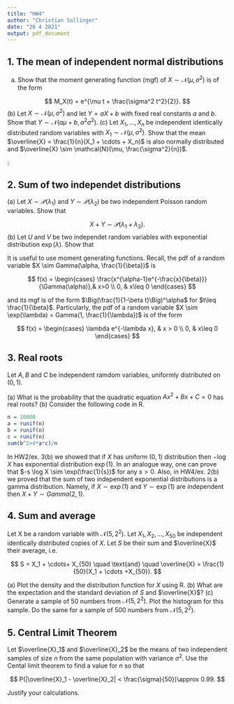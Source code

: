 ```yaml
---
title: "HW4"
author: "Christian Sallinger"
date: "20 4 2021"
output: pdf_document
---
```


## 1. The mean of independent normal distributions

(a) Show that the moment generating function (mgf) of $X \sim \mathcal{N}(\mu, \sigma^2)$ is of the form 

$$
M_X(t)
=
e^{\mu t + \frac{\sigma^2 t^2}{2}}.
$$
(b) Let $X \sim \mathcal{N}(\mu, \sigma^2)$ and let $Y = aX +b$ with fixed real constants $a$ and $b$. Show that $Y \sim \mathcal{N}(a \mu + b,a^2 \sigma^2)$. \newline
(c) Let $X_1,\dots,X_n$ be independent identically distributed random variables with $X_1 \sim \mathcal{N}(\mu,\sigma^2)$. Show that the mean $\overline{X} = \frac{1}{n}(X_1 + \cdots + X_n)$ is also normally distributed and $\overline{X} \sim \mathcal{N}(\mu, \frac{\sigma^2}{n})$.

\textbf{Solution}:


## 2. Sum of two independet distributions
\noindent
(a) Let $X \sim \mathcal{P}(\lambda_1)$ and $Y \sim \mathcal{P}(\lambda_2)$ be two independent Poisson random variables. Show that

$$
X + Y
\sim
\mathcal{P}(\lambda_1 + \lambda_2).
$$
\noindent
(b) Let $U$ and $V$ be two independet random variables with exponential distribution $\exp(\lambda)$. Show that

\begin{align*}
U+V 
&\sim
Gamma(2,\lambda) 
\quad
\text{and} \\
\min\{U,V\}
&\sim
\exp(2\lambda).
\end{align*}

\emph{Hint:} It is useful to use moment generating functions. Recall, the pdf of a random variable $X \sim Gamma(\alpha, \frac{1}{\beta})$ is

$$
f(x)
=
\begin{cases}
\frac{x^{\alpha-1}e^{-\frac{x}{\beta}}}{\Gamma(\alpha)},& x>0 \\
0, & x\leq 0
\end{cases}
$$

and its mgf is of the form $\Big(\frac{1}{1-\beta t}\Big)^\alpha$ for $t\leq \frac{1}{\beta}$. Particularly, the pdf of a random variable $X \sim \exp(\lambda) = Gamma(1, \frac{1}{\lambda})$ is of the form

$$
f(x)
=
\begin{cases}
\lambda e^{-\lambda x}, & x > 0 \\
0, & x\leq 0
\end{cases}
$$
\textbf{Solution:}


## 3. Real roots

Let $A, B$ and $C$ be independent ramdom variables, uniformly distributed on $(0,1)$.

\noindent
(a) What is the probability that the quadratic equation $Ax^2 + Bx + C = 0$ has real roots? \newline
(b) Consider the following code in R.

```r
n = 10000
a = runif(n)
b = runif(n)
c = runif(n)
sum(b^2>4*a*c)/n
```

\emph{Hint:} In HW2/ex. 3(b) we showed that if $X$ has uniform $(0,1)$ distribution then $-\log X$ has exponential distribution $\exp(1)$. In an analogue way, one can prove that $-s \log X \sim \exp(\frac{1}{s})$ for any $s > 0$. Also, in HW4/ex. 2(b) we proved that the sum of two independent exponential distributions is a gamma distribution. Namely, if $X \sim \exp(1)$ and $Y \sim \exp(1)$ are independent then $X + Y \sim Gamma(2,1)$.

\textbf{Solution:}

## 4. Sum and average

Let X be a random variable with $\mathcal{N}(5,2^2)$. Let $X_1, X_2, \dots, X_{50}$ be independent identically distributed copies of $X$. Let $S$ be their sum and $\overline{X}$ their average, i.e.

$$
S 
=
X_1 + \cdots+ X_{50}
\quad
\text{and}
\quad
\overline{X} = \frac{1}{50}(X_1 + \cdots +X_{50}).
$$

\noindent
(a) Plot the density and the distribution function for $X$ using R. \newline
\noindent
(b) What are the expectation and the standard deviation of $S$ and $\overline{X}$? \newline
\noindent
(c) Generate a sample of 50 numbers from $\mathcal{N}(5,2^2)$. Plot the histogram for this sample. Do the same for a sample of 500 numbers from $\mathcal{N}(5,2^2)$.

\textbf{Solution:}

## 5. Central Limit Theorem

Let $\overline{X}_1$ and $\overline{X}_2$ be the means of two independent samples of size $n$ from the same population with variance $\sigma^2$. Use the Cental limit theorem to find a value for $n$ so that 

$$
P(|\overline{X}_1 - \overline{X}_2| < \frac{\sigma}{50})\approx 0.99.
$$

Justify your calculations.

\textbf{Solution:}

